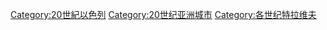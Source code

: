 [[Category:20世紀以色列|Category:20世紀以色列]]
[[Category:20世纪亚洲城市|Category:20世纪亚洲城市]]
[[Category:各世纪特拉维夫|Category:各世纪特拉维夫]]
